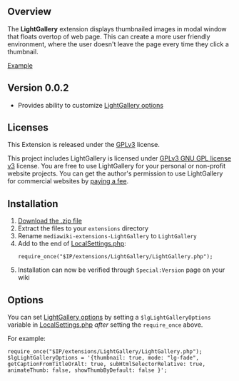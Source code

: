 == Overview ==

The '''LightGallery''' extension displays thumbnailed images in modal window that floats overtop of web page. This can create a more user friendly environment, where the user doesn't leave the page every time they click a thumbnail.

[https://ru.ironharvest.wiki/Якуб_Розальски Example]

== Version 0.0.2 ==
* Provides ability to customize [https://sachinchoolur.github.io/lightGallery/docs/ LightGallery options]

== Licenses ==
This Extension is released under the [http://www.gnu.org/licenses/gpl.html GPLv3] license.

This project includes LightGallery is licensed under [http://www.gnu.org/licenses/gpl.html GPLv3 GNU GPL license v3] license.
You are free to use LightGallery for your personal or non-profit website projects.
You can get the author's permission to use LightGallery for commercial websites by [https://sachinchoolur.github.io/lightGallery/docs/license.html paying a fee].

== Installation ==
# [https://github.com/soljdev/mediawiki-extensions-LightGallery/archive/master.zip Download the .zip file]
# Extract the files to your <code>extensions</code> directory
# Rename <code>mediawiki-extensions-LightGallery</code> to <code>LightGallery</code>
# Add to the end of [http://www.mediawiki.org/wiki/Manual:LocalSettings.php LocalSettings.php]: <pre>require_once("$IP/extensions/LightGallery/LightGallery.php");</pre>
# Installation can now be verified through <code>Special:Version</code> page on your wiki

== Options ==
You can set [https://sachinchoolur.github.io/lightGallery/docs/ LightGallery options] by setting a <code>$lgLightGalleryOptions</code> variable in [http://www.mediawiki.org/wiki/Manual:LocalSettings.php LocalSettings.php] ''after'' setting the <code>require_once</code> above.

For example:

<pre>require_once("$IP/extensions/LightGallery/LightGallery.php");
$lgLightGalleryOptions = '{thumbnail: true, mode: "lg-fade", getCaptionFromTitleOrAlt: true, subHtmlSelectorRelative: true, animateThumb: false, showThumbByDefault: false }';</pre>
